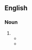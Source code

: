 {{also|cooperation|coopération|coöperation|coöpération}}
==English==

===Noun===
{{en-noun|-}}

# {{alternative spelling of|en|cooperation}}
#* {{quote-book|en|year=1913|author=[[w:Robert Barr (writer)|Robert Barr]]
|title=Lord Stranleigh Abroad
|chapter=4|url=http://openlibrary.org/works/OL1796924W
|passage=“I have tried, as I hinted, to enlist the '''co-operation''' of other capitalists, but experience has taught me that any appeal is futile that does not impinge directly upon cupidity.&thinsp;&hellip;&thinsp;.”}}
#* {{quote-journal|en|year=2019|month=October|author=James Abbott|title=Esk Valley revival|journal=Modern Railways|page=78|text=Now the '''co-operation''' is set to go one step further. 'We'll be training NYMR <small>[North Yorkshire Moors Railway]</small> staff in basic NR <small>[Network Rail]</small> competencies and awarding Sentinel licences so they'll be able to work as contractors on NR's behalf and we won't be so dependent on people travelling out from Middlesbrough' says Mr Gee.}}